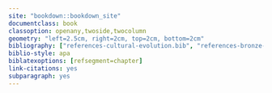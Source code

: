 ```yaml
---
site: "bookdown::bookdown_site"
documentclass: book
classoption: openany,twoside,twocolumn
geometry: "left=2.5cm, right=2cm, top=2cm, bottom=2cm"
bibliography: ["references-cultural-evolution.bib", "references-bronze-age-burials.bib", "references-software-and-data-analysis.bib"]
biblio-style: apa
biblatexoptions: [refsegment=chapter]
link-citations: yes
subparagraph: yes
---
```


<!-- header and footer -->
\renewcommand{\chaptermark}[1]{\markboth{#1}{}}
\renewcommand{\sectionmark}[1]{\markright{\thesection\ #1}}
\fancyhf{}
\fancyhead[LE,RO]{\textbf{\thepage}}
\fancyhead[LO]{\textbf{\nouppercase{\rightmark}}}
\fancyhead[RE]{\textbf{\nouppercase{\leftmark}}}
\fancypagestyle{plain}{%
  \fancyhead{} % get rid of headers
  \renewcommand{\headrulewidth}{0pt} % and the line
}

<!-- list of tables + list of figures -->
\setcounter{tocdepth}{3}
\tableofcontents
\listoffigures
<!-- \listoftables -->

<!-- controle space in between paragraphs, figures and tables -->
\parskip 4pt
\setlength{\textfloatsep}{10pt plus 1.0pt minus 2.0pt}

\AtEndDocument{
  \input{declaration.tex}
}
